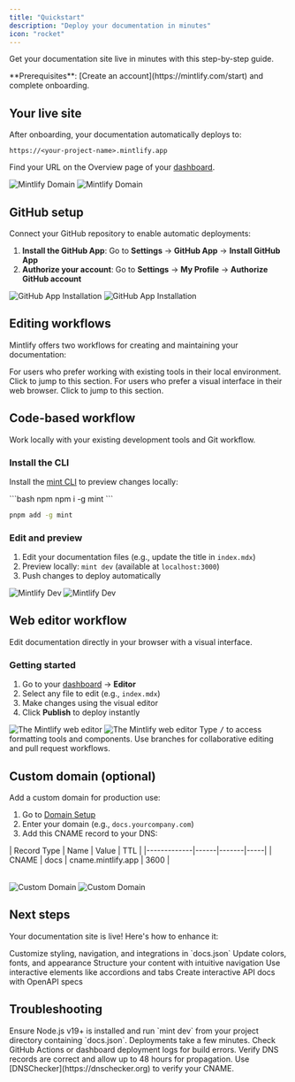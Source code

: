```yaml
---
title: "Quickstart"
description: "Deploy your documentation in minutes"
icon: "rocket"
---
```


Get your documentation site live in minutes with this step-by-step guide.

<Info>
**Prerequisites**: [Create an account](https://mintlify.com/start) and complete onboarding.
</Info>

## Your live site

After onboarding, your documentation automatically deploys to:

```
https://<your-project-name>.mintlify.app
```

Find your URL on the Overview page of your [dashboard](https://dashboard.mintlify.com/).

<Frame>
  <img src="/images/quickstart/mintlify-domain-light.png" alt="Mintlify Domain" className="block dark:hidden" />
  <img src="/images/quickstart/mintlify-domain-dark.png" alt="Mintlify Domain" className="hidden dark:block" />
</Frame>

## GitHub setup

Connect your GitHub repository to enable automatic deployments:

1. **Install the GitHub App**: Go to **Settings** → **GitHub App** → **Install GitHub App**
2. **Authorize your account**: Go to **Settings** → **My Profile** → **Authorize GitHub account**

<Frame>
  <img src="/images/quickstart/github-app-installation-light.png" alt="GitHub App Installation" className="block dark:hidden" />
  <img src="/images/quickstart/github-app-installation-dark.png" alt="GitHub App Installation" className="hidden dark:block" />
</Frame>

## Editing workflows

Mintlify offers two workflows for creating and maintaining your documentation:

<Card title="Code-based workflow" icon="terminal" horizontal href="#code-based-workflow">
  For users who prefer working with existing tools in their local environment. Click to jump to this section.
</Card>

<Card title="Web editor workflow" icon="mouse-pointer-2" horizontal href="#web-editor-workflow">
  For users who prefer a visual interface in their web browser. Click to jump to this section.
</Card>

## Code-based workflow

Work locally with your existing development tools and Git workflow.

### Install the CLI

Install the [mint CLI](https://www.npmjs.com/package/mint) to preview changes locally:

<CodeGroup>
  ```bash npm
  npm i -g mint
  ```

  ```bash pnpm
  pnpm add -g mint
  ```
</CodeGroup>

### Edit and preview

1. Edit your documentation files (e.g., update the title in `index.mdx`)
2. Preview locally: `mint dev` (available at `localhost:3000`)
3. Push changes to deploy automatically

<Frame>
  <img src="/images/quickstart/mintlify-dev-light.png" alt="Mintlify Dev" className="block dark:hidden" />
  <img src="/images/quickstart/mintlify-dev-dark.png" alt="Mintlify Dev" className="hidden dark:block" />
</Frame>

## Web editor workflow

Edit documentation directly in your browser with a visual interface.

### Getting started

1. Go to your [dashboard](https://dashboard.mintlify.com) → **Editor**
2. Select any file to edit (e.g., `index.mdx`)
3. Make changes using the visual editor
4. Click **Publish** to deploy instantly

<Frame>
  <img alt="The Mintlify web editor" src="/images/quickstart/web-editor-light.png" className="block dark:hidden" />
  <img alt="The Mintlify web editor" src="/images/quickstart/web-editor-dark.png" className="hidden dark:block" />
</Frame>

<Tip>
Type <kbd>/</kbd> to access formatting tools and components. Use branches for collaborative editing and pull request workflows.
</Tip>

## Custom domain (optional)

Add a custom domain for production use:

1. Go to [Domain Setup](https://dashboard.mintlify.com/settings/deployment/custom-domain)
2. Enter your domain (e.g., `docs.yourcompany.com`)
3. Add this CNAME record to your DNS:

<Table>
| Record Type | Name | Value | TTL |
|-------------|------|-------|-----|
| CNAME | docs | cname.mintlify.app | 3600 |
</Table>

<Frame>
  <img src="/images/quickstart/custom-domain-light.png" alt="Custom Domain" className="block dark:hidden" />
  <img src="/images/quickstart/custom-domain-dark.png" alt="Custom Domain" className="hidden dark:block" />
</Frame>

## Next steps

Your documentation site is live! Here's how to enhance it:

<Card title="Configure settings" icon="settings" href="settings" horizontal>
  Customize styling, navigation, and integrations in `docs.json`
</Card>
<Card title="Customize theme" icon="paintbrush" href="themes" horizontal>
  Update colors, fonts, and appearance
</Card>
<Card title="Organize navigation" icon="map" href="navigation" horizontal>
  Structure your content with intuitive navigation
</Card>
<Card title="Add components" icon="puzzle" href="/components/accordions" horizontal>
  Use interactive elements like accordions and tabs
</Card>
<Card title="API references" icon="code" href="/api-playground/overview" horizontal>
  Create interactive API docs with OpenAPI specs
</Card>

## Troubleshooting

<AccordionGroup>
  <Accordion title="Local preview not working">
    Ensure Node.js v19+ is installed and run `mint dev` from your project directory containing `docs.json`.
  </Accordion>
  <Accordion title="Changes not reflecting on live site">
    Deployments take a few minutes. Check GitHub Actions or dashboard deployment logs for build errors.
  </Accordion>
  <Accordion title="Custom domain not connecting">
    Verify DNS records are correct and allow up to 48 hours for propagation. Use [DNSChecker](https://dnschecker.org) to verify your CNAME.
  </Accordion>
</AccordionGroup>
